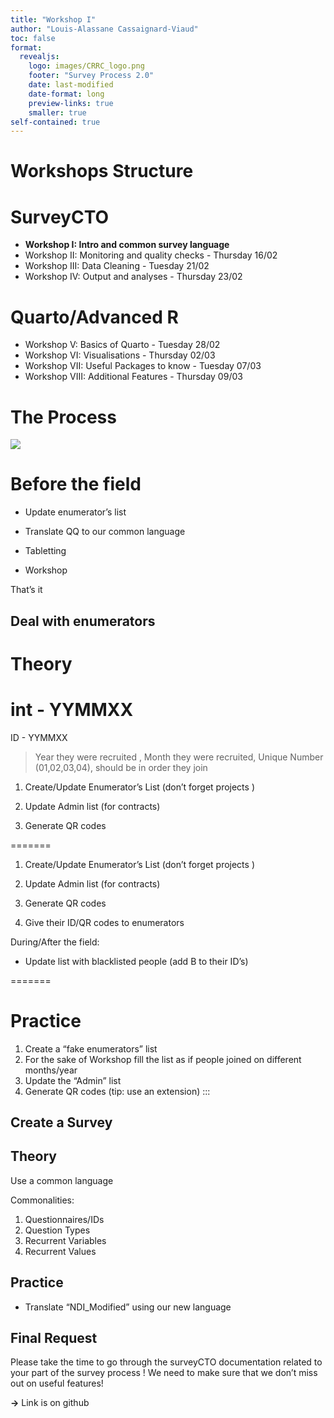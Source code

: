 ```yaml
---
title: "Workshop I"
author: "Louis-Alassane Cassaignard-Viaud"
toc: false
format:
  revealjs:
    logo: images/CRRC_logo.png
    footer: "Survey Process 2.0"
    date: last-modified 
    date-format: long
    preview-links: true
    smaller: true
self-contained: true
---
```


# Workshops Structure

::: panel-tabset
# SurveyCTO

-   **Workshop I: Intro and common survey language**
-   Workshop II: Monitoring and quality checks - Thursday 16/02
-   Workshop III: Data Cleaning - Tuesday 21/02
-   Workshop IV: Output and analyses - Thursday 23/02

# Quarto/Advanced R

-   Workshop V: Basics of Quarto - Tuesday 28/02
-   Workshop VI: Visualisations - Thursday 02/03
-   Workshop VII: Useful Packages to know - Tuesday 07/03
-   Workshop VIII: Additional Features - Thursday 09/03
:::

# The Process

![](images/flowchart.png)

# Before the field

::: fragment
-   Update enumerator's list
:::

::: fragment
-   Translate QQ to our common language
:::

::: {.fragment .fade-in-then-semi-out}
-   Tabletting
:::

::: {.fragment .fade-in-then-semi-out}
-   Workshop
:::

::: {.fragment .fade-in-then-semi-out}
That's it
:::

## Deal with enumerators

::: panel-tabset
# Theory

::: fragment

**int** - YYMMXX
=======
ID - YYMMXX

> Year they were recruited , Month they were recruited, Unique Number (01,02,03,04), should be in order they join

:::

::: fragment
1.  Create/Update Enumerator's List (don't forget projects )
:::

::: fragment
2.  Update Admin list (for contracts)
:::

::: fragment
3.  Generate QR codes
:::

=======
:::

::: fragment
1.  Create/Update Enumerator's List (don't forget projects )
:::
::: fragment
2.  Update Admin list (for contracts)
:::
::: fragment
3.  Generate QR codes
:::

::: {.fragment .fade-in-then-semi-out}
4.  Give their ID/QR codes to enumerators
:::

::: fragment
During/After the field:

-   Update list with blacklisted people (add B to their ID's)
:::

=======

# Practice

1.  Create a "fake enumerators" list
2.  For the sake of Workshop fill the list as if people joined on different months/year
3.  Update the "Admin" list
4.  Generate QR codes (tip: use an extension)
:::

## Create a Survey

::: panel-tabset

## Theory

Use a common language

Commonalities:

1.  Questionnaires/IDs
2.  Question Types
3.  Recurrent Variables
4.  Recurrent Values

## Practice

-   Translate "NDI_Modified" using our new language
:::

## Final Request

Please take the time to go through the surveyCTO documentation related to your part of the survey process ! We need to make sure that we don't miss out on useful features!

**-\>** Link is on github
